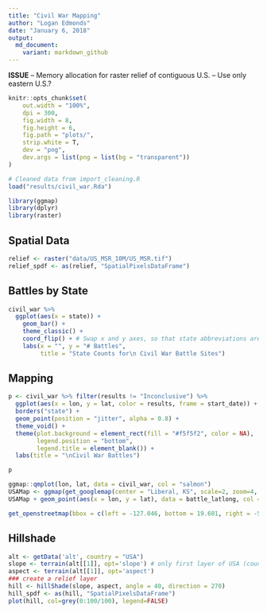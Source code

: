 ```yaml
---
title: "Civil War Mapping"
author: "Logan Edmonds"
date: "January 6, 2018"
output: 
  md_document:
    variant: markdown_github
---
```


**ISSUE**
-- Memory allocation for raster relief of contiguous U.S.
-- Use only eastern U.S.?

```r
knitr::opts_chunk$set(
	out.width = "100%",
	dpi = 300,
	fig.width = 8,
	fig.height = 6,
	fig.path = "plots/",
	strip.white = T,
	dev = "png",
	dev.args = list(png = list(bg = "transparent"))
)

```


```r
# Cleaned data from import_cleaning.R
load("results/civil_war.Rda")
```

```r
library(ggmap)
library(dplyr)
library(raster)
```

## Spatial Data

```r
relief <- raster("data/US_MSR_10M/US_MSR.tif")
relief_spdf <- as(relief, "SpatialPixelsDataFrame")
```

## Battles by State
```r
civil_war %>% 
  ggplot(aes(x = state)) +
    geom_bar() +
    theme_classic() + 
    coord_flip() + # Swap x and y axes, so that state abbreviations are readable
    labs(x = "", y = "# Battles",
         title = "State Counts for\n Civil War Battle Sites")
```

## Mapping

```r
p <- civil_war %>% filter(results != "Inconclusive") %>%  
  ggplot(aes(x = lon, y = lat, color = results, frame = start_date)) + 
  borders("state") + 
  geom_point(position = "jitter", alpha = 0.8) + 
  theme_void() +
  theme(plot.background = element_rect(fill = "#f5f5f2", color = NA),
        legend.position = "bottom",
        legend.title = element_blank()) +
  labs(title = "\nCivil War Battles")

p
```

```r
ggmap::qmplot(lon, lat, data = civil_war, col = "salmon")
USAMap <- ggmap(get_googlemap(center = "Liberal, KS", scale=2, zoom=4, maptype = "satellite"), extent="normal")
USAMap + geom_point(aes(x = lon, y = lat), data = battle_latlong, col = "blue", alpha = 0.6)

get_openstreetmap(bbox = c(left = -127.046, bottom = 19.601, right = -58.052, top =51.836))
```

## Hillshade
```r
alt <- getData('alt', country = "USA")
slope <- terrain(alt[[1]], opt='slope') # only first layer of USA (country level)
aspect <- terrain(alt[[1]], opt='aspect')
### create a relief layer
hill <- hillShade(slope, aspect, angle = 40, direction = 270)
hill_spdf <- as(hill, "SpatialPixelsDataFrame")
plot(hill, col=grey(0:100/100), legend=FALSE)
```
